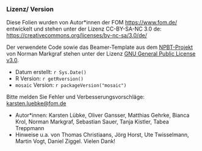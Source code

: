 ### Lizenz/ Version

Diese Folien wurden von Autor\*innen der FOM [https://www.fom.de/](https://www.fom.de/) entwickelt und stehen unter der Lizenz CC-BY-SA-NC 3.0 de: [https://creativecommons.org/licenses/by-nc-sa/3.0/de/](https://creativecommons.org/licenses/by-nc-sa/3.0/de/) 

Der verwendete Code sowie das Beamer-Template aus dem [NPBT-Projekt](http://github.com/NMarkgraf/NPBT) von Norman Markgraf stehen unter der Lizenz [GNU General Public License v3.0](https://www.gnu.org/licenses/gpl-3.0.de.html).

- Datum erstellt: `r Sys.Date()`
- R Version: `r getRversion()`
- `mosaic` Version: `r packageVersion("mosaic")`

Bitte melden Sie Fehler und Verbesserungsvorschläge: [karsten.luebke@fom.de](<mailto:karsten.luebke@fom.de>)

- Autor\*innen: Karsten Lübke, Oliver Gansser, Matthias Gehrke, Bianca Krol, Norman Markgraf, Sebastian Sauer, Tanja Kistler, Tabea Treppmann
- Hinweise u.a. von Thomas Christiaans, Jörg Horst, Ute Twisselmann, Martin Vogt, Daniel Ziggel. Vielen Dank!
